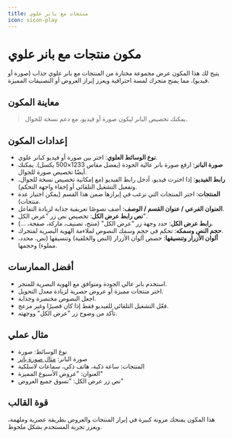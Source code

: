 ```yaml
---
title: منتجات مع بانر علوي
icon: sicon-play
---
```


# مكون منتجات مع بانر علوي

يتيح لك هذا المكون عرض مجموعة مختارة من المنتجات مع بانر علوي جذاب (صورة أو فيديو)، مما يمنح متجرك لمسة احترافية ويعزز إبراز العروض أو التصنيفات المميزة.

## معاينة المكون

> يمكنك تخصيص البانر ليكون صورة أو فيديو، مع دعم نسخة للجوال.

## إعدادات المكون

- **نوع الوسائط العلوي**: اختر بين صورة أو فيديو كبانر علوي.
- **صورة البانر**: ارفع صورة بانر عالية الجودة (يفضل مقاس 1233×500 بكسل). يمكنك أيضًا تخصيص صورة للجوال.
- **رابط الفيديو**: إذا اخترت فيديو، أدخل رابط الفيديو (مع إمكانية تخصيص نسخة للجوال، وتفعيل التشغيل التلقائي أو إخفاء واجهة التحكم).
- **المنتجات**: اختر المنتجات التي ترغب في إبرازها ضمن هذا القسم (يمكن اختيار عدة منتجات).
- **العنوان الفرعي / عنوان القسم / الوصف**: أضف نصوصًا تعريفية جذابة لزيادة التفاعل.
- **نص رابط عرض الكل**: تخصيص نص زر "عرض الكل".
- **رابط عرض الكل**: حدد وجهة زر "عرض الكل" (منتج، تصنيف، ماركة، صفحة، ...).
- **حجم النص وسمكه**: تحكم في حجم وسمك النصوص لملاءمة الهوية البصرية لمتجرك.
- **ألوان الأزرار وتنسيقها**: خصص ألوان الأزرار (النص والخلفية) وتنسيقها (نص، محدد، مملوء) وحجمها.

## أفضل الممارسات

- استخدم بانر عالي الجودة ومتوافق مع الهوية البصرية للمتجر.
- اختر منتجات مميزة أو عروض حصرية لزيادة معدل التحويل.
- اجعل النصوص مختصرة وجذابة.
- فعّل التشغيل التلقائي للفيديو فقط إذا كان قصيرًا وغير مزعج.
- تأكد من وضوح زر "عرض الكل" ووجهته.

## مثال عملي

- نوع الوسائط: صورة
- صورة البانر: [مثال صورة بانر](https://cdn.salla.network/images/themes/raed/preview-images/slider-products-with-bg.png?v=1.1)
- المنتجات: ساعة ذكية، هاتف ذكي، سماعات لاسلكية
- العنوان: "عروض الأسبوع المميزة"
- نص زر عرض الكل: "تسوق جميع العروض"

## قوة القالب

هذا المكون يمنحك مرونة كبيرة في إبراز المنتجات والعروض بطريقة عصرية وملهمة، ويعزز تجربة المستخدم بشكل ملحوظ.
